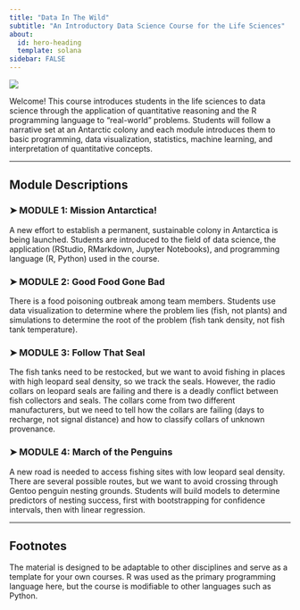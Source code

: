```yaml
---
title: "Data In The Wild"
subtitle: "An Introductory Data Science Course for the Life Sciences"
about:
  id: hero-heading
  template: solana
sidebar: FALSE
---
```


![](images/penguins.jpg)

Welcome! This course introduces students in the life sciences to data science through the application of quantitative reasoning and the R programming language to "real-world" problems. Students will follow a narrative set at an Antarctic colony and each module introduces them to basic programming, data visualization, statistics, machine learning, and interpretation of quantitative concepts.

------------------------------------------------------------------------

## Module Descriptions

### **➤ MODULE 1: Mission Antarctica!**

A new effort to establish a permanent, sustainable colony in Antarctica is being launched. Students are introduced to the field of data science, the application (RStudio, RMarkdown, Jupyter Notebooks), and programming language (R, Python) used in the course.

### **➤ MODULE 2: Good Food Gone Bad**

There is a food poisoning outbreak among team members. Students use data visualization to determine where the problem lies (fish, not plants) and simulations to determine the root of the problem (fish tank density, not fish tank temperature).

### **➤ MODULE 3: Follow That Seal**

The fish tanks need to be restocked, but we want to avoid fishing in places with high leopard seal density, so we track the seals. However, the radio collars on leopard seals are failing and there is a deadly conflict between fish collectors and seals. The collars come from two different manufacturers, but we need to tell how the collars are failing (days to recharge, not signal distance) and how to classify collars of unknown provenance.

### **➤ MODULE 4: March of the Penguins**

A new road is needed to access fishing sites with low leopard seal density. There are several possible routes, but we want to avoid crossing through Gentoo penguin nesting grounds. Students will build models to determine predictors of nesting success, first with bootstrapping for confidence intervals, then with linear regression.

------------------------------------------------------------------------

## Footnotes

The material is designed to be adaptable to other disciplines and serve as a template for your own courses. R was used as the primary programming language here, but the course is modifiable to other languages such as Python.
